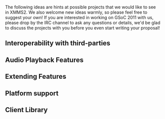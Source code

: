 The following ideas are hints at possible projects that we would like to see in XMMS2. We also welcome new ideas warmly, so please feel free to suggest your own! If you are interested in working on GSoC 2011 with us, please drop by the IRC channel to ask any questions or details, we'd be glad to discuss the projects with you before you even start writing your proposal!

{{SoCItem| title=Your idea here
|description=This is where you get the chance to implement that really cool music-player related idea that has been brewing in your mind. It may be some funny interface, a crazy effect, a revolutionary way to handle collections, or something different. Surprise us! We love new ideas!
|lang=Depends
|level=Depends
|mentor=Depends}}

== Interoperability with third-parties ==

{{SoCItem| title=Rockbox sync| description=[http://www.rockbox.org Rockbox] is the super cool F/OSS firmware for your music player. It stores its metadata in
an ondisk format called TagCache. This project would be to split the TagCache code from Rockbox out into a library, and then write a service client that given the
mount point of a rockbox device and the name of a collection would merge that collection to the player. It should hopefully support updating the TagCache on the device, but that can also be done by having the device sync itself. It should also support removing all songs from an arbitrary collection from the device.| lang=C| level=Medium| mentor=N/A}}

{{SoCItem| title=Spotify xform| description=Stream and browse spotify songs (probably worth taking a look at [http://despotify.se/ Despotify]).| lang=C| level=Medium| mentor=N/A}}


== Audio Playback Features ==

{{SoCItem| title=Effect chain clean-up and crossfade plugin| description=One of the most requested features is a cross-fade plugin. Right now cross-fade is not possible since effects (and all xform elements) are re-created for each song. Also the interface for enable and manage effect xforms is very clumsy. This SoC task is divided in three tasks. 1) create persistent xforms 2) revisit the effect configuration and 3) create a crossfade plugin. This project could also investigate passing data in frequency domain in xform chain ([http://thread.gmane.org/gmane.comp.multimedia.xmms2.devel/1535/focus=1536 see this ml thread]). The following bugs are related: 908 820 2008. I think one of the great outcomes of this project would be that except cross-fade there should be a easier way to configure, enable and chain effects. This project has been run as a GSoC project before, but has not reached the maturity required to be merged, so there might be ideas to salvage.| lang=C| level=Hard| mentor=N/A}}

{{SoCItem| title=Multiple channel support| description=New formats like AC3 and DTS supports multiple channels. XMMS2 is technically prepared for this but without any decent support in the output plugins. The task will be to get full multiple channel support in XMMS2 for the PulseAudio, alsa and oss output (bonus if CoreAudio also supports it!). There have been attempts at [http://bugs.xmms2.xmms.se/view.php?id=2134 doing] this [http://www.mail-archive.com/xmms2-devel@lists.xmms.se/msg01425.html before], but none of the attempts have ever finished. This would also include updating the format converter to be able to resample multichannel songs to different numbers of channels, and perhaps also surround filters from stereo to multichannel for the really nutty students.| lang=C| level=Hard| mentor=N/A}}


== Extending Features ==

{{SoCItem| title=Service Clients| description=The Service Clients concept has been around in the XMMS2 world for quite some time. There is even a [http://git.xmms.se/cgit.cgi/xmms2/xmms2-puzzles/log/?h=sc reference implementation available]. The project would be to bring this reference implementation into shape and integrate it with our generated IPC framework. The API might also need some clean up, analyze it and point out pros and cons in your proposal.| lang=C| level=Medium|mentor=N/A}} 

{{SoCItem| title=Smarter playlists| description=Currently XMMS2 has some basic random play facilities. It would be nice to do smarter random play, taking for instance the music taste of the user into account. See [[GSoC:2011/Proposed_projects/Smarter_Playlists|Smarter Playlists]] for a more extended description. | lang=C, any| level=Medium| mentor=Possibly Nesciens}}

== Platform support ==

{{SoCItem| title=Mac OSX integration and distribution
|description=Mac OSX is a different kind of beast than most other unixes, this also means that it needs some extra integration. We are looking for a student that could help further the XMMS2 integration with MacOSX. Primarily it would be to modify waf to be able to build .app bundles with all dependencies in them so that XMMS2 could be distributed as a APP on a DMG. Optional goodies: xmmsclient framework to be used in XCode for developing Objective-C clients, integration with media buttons (play, next, etc), listening to signals when computer goes to sleep (to pause music), automatic import of the iTunes library and much much more. A good hand with [http://code.google.com/p/waf/ waf] is a merit.
|lang=Python/Objective-C/C
|level=Medium to Hard
|mentor=N/A}}


== Client Library ==

{{SoCItem| title=Client side GenIPC| description=A previous GSoC brought us our vision of generating lots of boring code in the IPC layer. Currently code to work with the protocol is generated for the server side and has been in use for the past year with great success, but the client side is still not generated. This task could involve updating all our client libraries, or just a few, with the priority to generate the C-based client library.| lang=C,Python,Ruby,Perl,C++| level=Easy to Medium| mentor=N/A}}

{{SoCItem| title=JSON/REST API| description=As it's hip to write applications in JavaScript these days it would be nice if we had a client that exposes the XMMS2 API as a JSON/REST service. This has been reimplemented in quite a few clients already, but never in a way meant for being reused. A proposal would discuss the technical difficulties in making a good JSON/REST-API (for example how to treat broadcasts, signals, bindata), and what kind of problems might appear (namespace issues etc), what HTTP verbs fits where etc. This client would preferably be generated with the help of GenIPC, either build time, or on the fly. This does not overlap with the previous task.| lang=Any (preferably Python), JavaScript (demo app, and library if JSON/REST service is not enough)| level=Easy to Medium| mentor=N/A}}